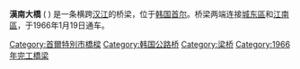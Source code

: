 {{Infobox Korean name
|img=Hannam Bridge in Winter.jpg
|hangul=한남대교
|hanja=漢南大橋
|rr=Hannam Daegyo
|mr=Hannam Taegyo
}}

'''漢南大橋''' ( {{kor|諺=한남대교|名=南|漢=漢南大橋|羅=Hannam Daegyo}} ) 是一条横跨[[汉江_(韩国)|汉江]]的桥梁，位于[[韩国|韩国]][[首尔|首尔]]。桥梁两端连接[[城东區|城东區]]和[[江南區_(首尔)|江南區]]，于1966年1月19日通车。 {{汉江大桥}}
[[Category:首爾特別市橋樑|Category:首爾特別市橋樑]]
[[Category:韩国公路桥|Category:韩国公路桥]]
[[Category:梁桥|Category:梁桥]]
[[Category:1966年完工橋梁|Category:1966年完工橋梁]]
{{South Korea-stub}}